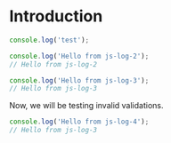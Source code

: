 # Introduction

```ts
console.log('test');
```

```js validationId="js-log-2" outputLines={2}
console.log('Hello from js-log-2');
// Hello from js-log-2
```

```js validationId="js-log-3" outputLines={2}
console.log('Hello from js-log-3');
// Hello from js-log-3
```

Now, we will be testing invalid validations.

```js validationId="js-log-4" outputLines={2}
console.log('Hello from js-log-4');
// Hello from js-log-3
```
